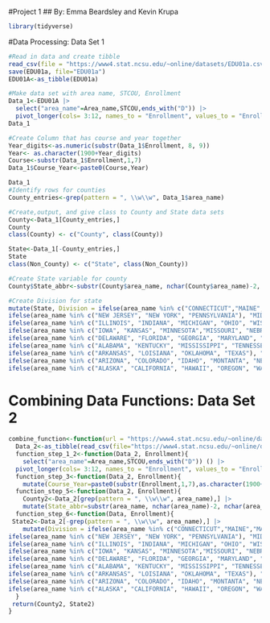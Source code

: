 #Project 1
## By: Emma Beardsley and Kevin Krupa

```r
library(tidyverse)
```

#Data Processing: Data Set 1
```r
#Read in data and create tibble
read_csv(file = "https://www4.stat.ncsu.edu/~online/datasets/EDU01a.csv")
save(EDU01a, file="EDU01a")
EDU01A<-as_tibble(EDU01a) 

#Make data set with area name, STCOU, Enrollment
Data_1<-EDU01A |>
  select("area_name"=Area_name,STCOU,ends_with("D")) |>
  pivot_longer(cols= 3:12, names_to = "Enrollment", values_to = "Enrollment_Number") 
Data_1

#Create Column that has course and year together
Year_digits<-as.numeric(substr(Data_1$Enrollment, 8, 9))
Year<- as.character(1900+Year_digits)
Course<-substr(Data_1$Enrollment,1,7)
Data_1$Course_Year<-paste0(Course,Year)

Data_1
#Identify rows for counties
County_entries<-grep(pattern = ", \\w\\w", Data_1$area_name)

#Create,output, and give class to County and State data sets
County<-Data_1[County_entries,]
County
class(County) <- c("County", class(County))

State<-Data_1[-County_entries,]
State
class(Non_County) <- c("State", class(Non_County))

#Create State variable for county
County$State_abbr<-substr(County$area_name, nchar(County$area_name)-2, nchar(County$area_name))

#Create Division for state
mutate(State, Division = ifelse(area_name %in% c("CONNECTICUT","MAINE","MASSACHUSETTS", "NEW HAMPSHIRE", "RHODE ISLAND","VERMONT"), "NEW ENGLAND", 
ifelse(area_name %in% c("NEW JERSEY", "NEW YORK", "PENNSYLVANIA"), "MID ATLANTIC",
ifelse(area_name %in% c("ILLINOIS", "INDIANA", "MICHIGAN", "OHIO", "WISCONSIN"), "EAST NORTH CENTRAL",
ifelse(area_name %in% c("IOWA", "KANSAS", "MINNESOTA","MISSOURI", "NEBRASKA", "NORTH DAKOTA", "SOUTH DAKOTA"), "WEST NORTH CENTRAL",
ifelse(area_name %in% c("DELAWARE", "FLORIDA", "GEORGIA", "MARYLAND", "NORTH CAROLINA", "SOUTH CAROLINA", "VIRGINIA", "DISTRICT OF COLUMBIA", "WEST VIRGINIA"), "SOUTH ATLANTIC",
ifelse(area_name %in% c("ALABAMA", "KENTUCKY", "MISSISSIPPI", "TENNESSEE"), "EAST SOUTH CENTRAL",
ifelse(area_name %in% c("ARKANSAS", "LOISIANA", "OKLAHOMA", "TEXAS"), "WEST SOUTH CENTRAL",
ifelse(area_name %in% c("ARIZONA", "COLORADO", "IDAHO", "MONTANTA", "NEVADA", "NEW MEXICO", "UTAH", "WYOMING"), "MOUNTAIN",
ifelse(area_name %in% c("ALASKA", "CALIFORNIA", "HAWAII", "OREGON", "WASHINGTON"), "PACIFIC", "ERROR"))))))))))

```
# Combining Data Functions: Data Set 2
```r
combine_function<-function(url = "https://www4.stat.ncsu.edu/~online/datasets/EDU01b.csv" , default_var_name= "Enrollment"){
  Data_2<-as_tibble(read_csv(file="https://www4.stat.ncsu.edu/~online/datasets/EDU01b.csv"))() |>
  function_step_1_2<-function(Data_2, Enrollment){
    select("area_name"=Area_name,STCOU,ends_with("D")) () |>
  pivot_longer(cols= 3:12, names_to = "Enrollment", values_to = "Enrollment_Number")()} |>
  function_step_3<-function(Data_2, Enrollment){
    mutate(Course_Year=paste0(substr(Enrollment,1,7),as.character(1900+(as.numeric(substr(Enrollment, 8, 9))))))()} |>
  function_step_5<-function(Data_2, Enrollment){
    County2<-Data_2[grep(pattern = ", \\w\\w", area_name),] |>
    mutate(State_abbr=substr(area_name, nchar(area_name)-2, nchar(area_name)))()} |>
  function_step_6<-function(Data, Enrollment){
 State2<-Data_2[-grep(pattern = ", \\w\\w", area_name),] |>
    mutate(Division = ifelse(area_name %in% c("CONNECTICUT","MAINE","MASSACHUSETTS", "NEW HAMPSHIRE", "RHODE ISLAND","VERMONT"), "NEW ENGLAND", 
ifelse(area_name %in% c("NEW JERSEY", "NEW YORK", "PENNSYLVANIA"), "MID ATLANTIC",
ifelse(area_name %in% c("ILLINOIS", "INDIANA", "MICHIGAN", "OHIO", "WISCONSIN"), "EAST NORTH CENTRAL",
ifelse(area_name %in% c("IOWA", "KANSAS", "MINNESOTA","MISSOURI", "NEBRASKA", "NORTH DAKOTA", "SOUTH DAKOTA"), "WEST NORTH CENTRAL",
ifelse(area_name %in% c("DELAWARE", "FLORIDA", "GEORGIA", "MARYLAND", "NORTH CAROLINA", "SOUTH CAROLINA", "VIRGINIA", "DISTRICT OF COLUMBIA", "WEST VIRGINIA"), "SOUTH ATLANTIC",
ifelse(area_name %in% c("ALABAMA", "KENTUCKY", "MISSISSIPPI", "TENNESSEE"), "EAST SOUTH CENTRAL",
ifelse(area_name %in% c("ARKANSAS", "LOISIANA", "OKLAHOMA", "TEXAS"), "WEST SOUTH CENTRAL",
ifelse(area_name %in% c("ARIZONA", "COLORADO", "IDAHO", "MONTANTA", "NEVADA", "NEW MEXICO", "UTAH", "WYOMING"), "MOUNTAIN",
ifelse(area_name %in% c("ALASKA", "CALIFORNIA", "HAWAII", "OREGON", "WASHINGTON"), "PACIFIC", "ERROR")))))))))) ()
  }  
 return(County2, State2) 
}
```

